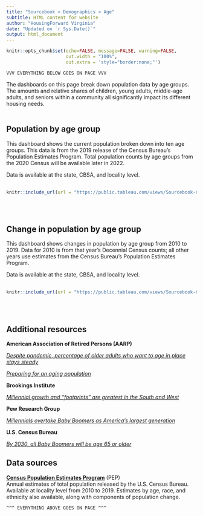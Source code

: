 ```yaml
---
title: "Sourcebook > Demographics > Age"
subtitle: HTML content for website
author: "HousingForward Virginia"
date: "Updated on `r Sys.Date()`"
output: html_document
---
```


```r
knitr::opts_chunk$set(echo=FALSE, message=FALSE, warning=FALSE,
                      out.width = "100%",
                      out.extra = 'style="border:none;"')
```

```
VVV EVERYTHING BELOW GOES ON PAGE VVV
```
The dashboards on this page break down population data by age groups. The amounts and relative shares of children, young adults, middle-age adults, and seniors within a community all significantly impact its different housing needs.
<br>
<br>

## Population by age group

This dashboard shows the current population broken down into ten age groups. This data is from the 2019 release of the Census Bureau's Population Estimates Program. Total population counts by age groups from the 2020 Census will be available later in 2022.

Data is available at the state, CBSA, and locality level.
<br>
<br>
```r
knitr::include_url(url = "https://public.tableau.com/views/Sourcebook-Currentpopulationbyagegroup/Statewide?:showVizHome=no&:embed=true", height = "500px")
```
<br>
<br>

## Change in population by age group

This dashboard shows changes in population by age group from 2010 to 2019. Data for 2010 is from that year's Decennial Census counts; all other years use estimates from the Census Bureau’s Population Estimates Program.

Data is available at the state, CBSA, and locality level.
<br>
<br>
```r
knitr::include_url(url = "https://public.tableau.com/views/Sourcebook-Changeinpopulationbyagegroup/Statewide?:showVizHome=no&:embed=true", height = "500px")
```
<br>
<br>

## Additional resources

**American Association of Retired Persons (AARP)**

[*Despite pandemic, percentage of older adults who want to age in place stays steady*](https://www.aarp.org/home-family/your-home/info-2021/home-and-community-preferences-survey.html)

[*Preparing for an aging population*](https://www.aarp.org/livable-communities/about/info-2018/aarp-livable-communities-preparing-for-an-aging-nation.html)

**Brookings Institute**

[*Millennial growth and "footprints" are greatest in the South and West*](https://www.brookings.edu/blog/the-avenue/2018/03/06/millennial-growth-and-footprints-are-greatest-in-the-south-and-west/)

**Pew Research Group**

[*Millennials overtake Baby Boomers as America's largest generation*](https://www.pewresearch.org/fact-tank/2020/04/28/millennials-overtake-baby-boomers-as-americas-largest-generation/)


**U.S. Census Bureau**

[*By 2030, all Baby Boomers will be age 65 or older*](https://www.census.gov/library/stories/2019/12/by-2030-all-baby-boomers-will-be-age-65-or-older.html)


## Data sources

[**Census Population Estimates Program**](https://www.census.gov/programs-surveys/popest.html) (PEP)  
Annual estimates of total population released by the U.S. Census Bureau. Available at locality level from 2010 to 2019. Estimates by age, race, and ethnicity also available, along with components of population change.


```
^^^ EVERYTHING ABOVE GOES ON PAGE ^^^
```